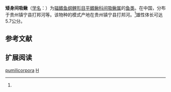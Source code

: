 {{Speciesbox
| name = 矮身间吸鳅
| status = 
| status_system = 
| image = 
| genus = Hemimyzon
| species =  pumilicorpora
| authority = Zheng et Zhang, 1987<ref name='id6545'>{{cite web| url =http://www.bioinfo.cn/db05/BjdwSpecies.php?action=view&id=6545| title =矮身间吸鳅| work =中国动物物种编目数据库| publisher =中国科学院微生物研究所| author =中国科学院动物研究所| accessdate =2009-04-11| deadurl =yes| archiveurl =https://web.archive.org/web/20160305050652/http://www.bioinfo.cn/db05/BjdwSpecies.php?action=view&id=6545| archivedate =2016-03-05}}</ref>
}}

'''矮身间吸鳅'''（[[学名|学名]]：{{lang|la|''Hemimyzon pumilicorpora''}}）为[[辐鳍鱼纲|辐鳍鱼纲]][[鲤形目|鲤形目]][[平鳍鳅科|平鳍鳅科]][[间吸鳅属|间吸鳅属]]的[[鱼类|鱼类]]。在中国，分布于贵州镇宁县打邦河等。该物种的模式产地在贵州镇宁县打邦河。<ref name='id6545'/>雄性体长可达5.7公分。

== 参考文献 ==
{{reflist}}

== 扩展阅读 ==
{{refbegin}}
{{wikispecies-inline|Hemimyzon pumilicorpora|矮身间吸鳅}}
{{refend}}
{{Taxonbar|from=Q1041495}}

[[Category:间吸鳅属|pumilicorpora]]
[[Category:1987年描述的魚類|H]]

{{鯉形目小作品}}